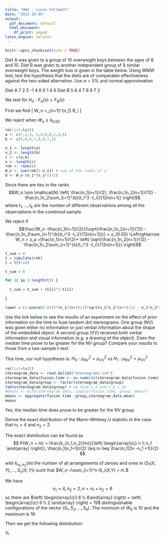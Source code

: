 ```yaml
---
title: "HW2 - Lucas Fellmeth"
date: "2023-10-05"
output:
  pdf_document: default
  html_document:
    df_print: paged
latex_engine: xelatex
---
```


```r
knitr::opts_chunk$set(echo = TRUE)
```



\section{Chapter 7}
\vspace{10mm}
\subsection{Problem 3}
\vspace{5mm}

Diet A was given to a group of 10 overweight boys between the ages of 8
and 10. Diet B was given to another independent group of 8 similar overweight
boys. The weight loss is given in the table below. Using WMW test,
test the hypothesis that the diets are of comparable effectiveness against
the two-sided alternative. Use $\alpha = 5\%$ and normal approximation

Diet A 7 2 3 -1 4 6 0 1 4 6 \newline
Diet B 5 6 4 7 8 9 7 2

\subsection{Solution}
\vspace{5mm}

We test for $H_0 : F_A(x) = F_B(x)$ 

First we find 
\[ W_n =\sum_{n=1}^{n_1} R_i \] 

We reject when $W_n \geq k_{0.05}$

\vspace{5mm}
```r
rm(list=ls())
a <- c(7,2,3,-1,4,6,0,1,4,6)
b <- c(5,6,4,7,8,9,7,2)

n_1 <- length(a)
n_2 <- length(b)
c <- c(a,b)
n <- length(c)
rnk <- rank(c)
W_n <- sum(rnk[1:n_1]) # sum of the ranks of a
U <- W_n-(n_1*(n_1+1)/2)

```
\vspace{5mm}

Since there are ties in the ranks $$W_n \sim \mathcal{N} \left( \frac{n_1(n+1)}{2}, \frac{n_1n_2(n+1)}{12} - \frac{n_1n_2\sum_{i=1}^{k}(t_i^3 -t_i)}{12n(n+1)} \right)$$ 
where $t_1, \ldots,t_k$ are the number of different observations among all
the observations in the combined sample. \newline

We reject if $$\frac{W_n -\frac{n_1(n+1)}{2}}{\sqrt{\frac{n_1n_2(n+1)}{12} - \frac{n_1n_2\sum_{i=1}^{k}(t_i^3 -t_i)}{12n(n+1)}}} > z_{0.05} \Leftrightarrow W_n  > z_a +\frac{n_1(n+1)}{2}* \left( \sqrt{\frac{n_1n_2(n+1)}{12} - \frac{n_1n_2\sum_{i=1}^{k}(t_i^3 -t_i)}{12n(n+1)}} \right)$$

```r

t_sum = 0
t = tabulate(rnk)
t = t[t!=0]
```

```r

t_sum = 0

for (i in 1:length(t)) {
  
  t_sum = t_sum + (t[i]^3-t[i])
  
}

lower = (1-pnorm(0.05))*(n_1*(n+1)/2)*sqrt(n_1*n_2*(n+1)/12 - n_1*n_2*t_sum/(12*n*(n+1)))

```


\vspace{10mm}

\subsection{Problem 6}
\vspace{5mm}

Use the link below to see the results of an experiment on the effect of prior
information on the time to fuse random dot stereograms. One group (NV)
was given either no information or just verbal information about the shape
of the embedded object. A second group (VV) received both verbal information
and visual information (e.g. a drawing of the object). Does the median
time prove to be greater for the NV group? Compare your results to those
from a two-sample t-test.

\subsection{Solution}

This time, our null hypothesis is: $H_0:\mu_{NV}^2 = \mu_{VV}^2$ vs $H_1:\mu_{NV}^2 >\mu_{VV}^2$



\vspace{5mm}

```r
rm(list=ls())
stereogram_data <- read.delim2("stereograms.txt")
stereogram_data$fusion.time <- as.numeric(stereogram_data$fusion.time)
stereogram_data$group <- factor(stereogram_data$group)
table(stereogram_data$group) # we have n_1 and n_2 > 10
#means <- with(stereogram_data, tapply(fusion.time, group, mean))
means <- aggregate(fusion.time ~group,stereogram_data,mean)
means 

```
\vspace{10mm}

Yes, the median time does prove to be greater for the NV group.



\vspace{10mm}

\subsection{Problem 7}
\vspace{5mm}

Derive the exact distribution of the Mann–Whitney U statistic in the case
that $n_1 = 4$ and $n_2 = 2.$

\subsection{Solution}
\vspace{5mm}

The exact distribution can be found as 
$$
  P(W_n = m) = \frac{k_{n_1,n_2}(m)}{\left( \begin{array}{c} n \\ n_1 \end{array} \right)}, \frac{n_1(n_1+1)}{2} \leq m \leq \frac{n_1(2n -n_1 +1)}{2}
$$

with $k_{n_1,n_2} (m)$ the number of all arrangements of zeroes and ones in $(S_1(X,Y), \ldots, S_n(X,Y))$ such that $W_n =\sum_{i=1}^n iS_i(X,Y) = m.$

We have $$n_1 =4, n_2= 2, n = n_1 +n_2 = 6$$ so there are $\left( \begin{array}{c} 6 \\ 4\end{array} \right) = \left( \begin{array}{c} 6 \\ 2 \end{array} \right) = 15$ distinguishable configurations of the vector $(S_1, S_2,\ldots, S_6).$ \newline The minimum of $W_6$ is $10$ and the maximum is $18$.

Then we get the following distribution:


\begin{table}[ht]
\centering
\caption{Distribution of $W_6$ with $n_1=4$ and $n_2=2$}
\begin{tabular}[t]{llc}
\hline
$W_6$ & Configuration &Probability\\
\hline
$10$ &$(1,2,3,4)$ & 1/15\\
$11$ &$(1,2,3,5)$ & 1/15\\
$12$ &$(1,2,3,6), (1,2,4,5)$ & 2/15\\
$13$ &$(1,2,4,6), (1,3,4,5)$ & 2/15\\
$14$ &$(1,3,4,6), (2,3,4,5), (1,2,5,6)$ & 3/15\\
$15$ &$(2,3,4,6), (1,3,5,6)$ & 2/15\\
$16$ &$(2,3,5,6), (1,4,5,6)$ & 2/15\\
$17$ &$(2,4,5,6)$ & 1/15\\
$18$ &$(3,4,5,6)$ & 1/15\\
\hline
\end{tabular}
\end{table}%

